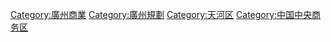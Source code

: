 {{catmore}}

[[Category:廣州商業|Category:廣州商業]]
[[Category:廣州規劃|Category:廣州規劃]]
[[Category:天河区|Category:天河区]]
[[Category:中国中央商务区|Category:中国中央商务区]]